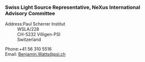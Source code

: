 ===Swiss Light Source Representative, NeXus International Advisory Committee===

;Address:Paul Scherrer Institut 
:WSLA/228 
:CH-5232 Villigen-PSI 
:Switzerland 

;Phone:+41 56 310 5516
;Email: [mailto:Benjamin.Watts@psi.ch Benjamin.Watts@psi.ch]